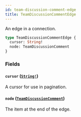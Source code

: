 ```yaml
---
id: team-discussion-comment-edge
title: TeamDiscussionCommentEdge
---
```


An edge in a connection.

```graphql
type TeamDiscussionCommentEdge {
  cursor: String!
  node: TeamDiscussionComment
}
```

### Fields

#### `cursor` ([`String!`](/docs/api/scalars/string))

A cursor for use in pagination.

#### `node` ([`TeamDiscussionComment`](/docs/api/objects/team-discussion-comment))

The item at the end of the edge.
